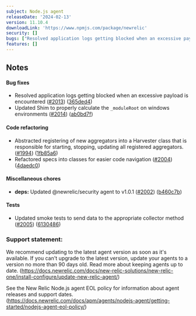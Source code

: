 ```yaml
---
subject: Node.js agent
releaseDate: '2024-02-13'
version: 11.10.4
downloadLink: 'https://www.npmjs.com/package/newrelic'
security: []
bugs: ["Resolved application logs getting blocked when an excessive payload is encountered","Updated Shim to properly calculate the _moduleRoot on windows environments"]
features: []
---
```


## Notes

#### Bug fixes

* Resolved application logs getting blocked when an excessive payload is encountered ([#2013](https://github.com/newrelic/node-newrelic/pull/2013)) ([365ded4](https://github.com/newrelic/node-newrelic/commit/365ded432b7781ee9c896bf0e067dac8cc2c45cc))
* Updated Shim to properly calculate the `_moduleRoot` on windows environments ([#2014](https://github.com/newrelic/node-newrelic/pull/2014)) ([ab0bd7f](https://github.com/newrelic/node-newrelic/commit/ab0bd7f87a5ed6ea38f51f068a2fc066af8f8d74))

#### Code refactoring

* Abstracted registering of new aggregators into a Harvester class that is responsible for starting, stopping, updating all registered aggregators. ([#1994](https://github.com/newrelic/node-newrelic/pull/1994)) ([1fb85a6](https://github.com/newrelic/node-newrelic/commit/1fb85a6f97c522ce2951911c670fcbddaa218049))
* Refactored specs into classes for easier code navigation ([#2004](https://github.com/newrelic/node-newrelic/pull/2004)) ([4daedc0](https://github.com/newrelic/node-newrelic/commit/4daedc08c707bec22056466ef15a45b50f20026f))

#### Miscellaneous chores

* **deps:** Updated @newrelic/security agent to v1.0.1 ([#2002](https://github.com/newrelic/node-newrelic/pull/2002)) ([b460c7b](https://github.com/newrelic/node-newrelic/commit/b460c7be589dd6fa801285b756bf66f62e0f10aa))

#### Tests

* Updated smoke tests to send data to the appropriate collector method ([#2005](https://github.com/newrelic/node-newrelic/pull/2005)) ([6130486](https://github.com/newrelic/node-newrelic/commit/6130486514268b02f68dccceb9b1e29d1e99c78e))


### Support statement:

We recommend updating to the latest agent version as soon as it's available. If you can't upgrade to the latest version, update your agents to a version no more than 90 days old. Read more about keeping agents up to date. (https://docs.newrelic.com/docs/new-relic-solutions/new-relic-one/install-configure/update-new-relic-agent/)

See the New Relic Node.js agent EOL policy for information about agent releases and support dates. (https://docs.newrelic.com/docs/apm/agents/nodejs-agent/getting-started/nodejs-agent-eol-policy/)